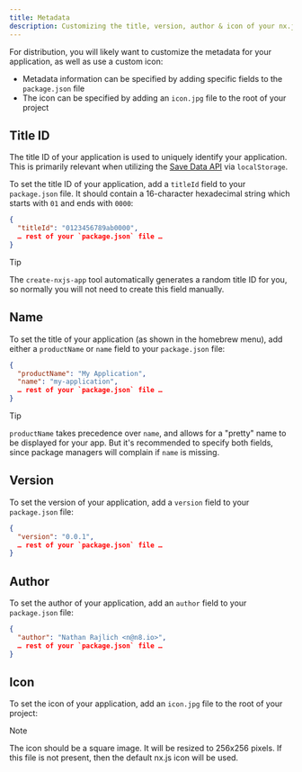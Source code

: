 ```yaml
---
title: Metadata
description: Customizing the title, version, author & icon of your nx.js application
---
```



For distribution, you will likely want to customize the metadata for your application, as well as use a custom icon:
* Metadata information can be specified by adding specific fields to the `package.json` file
* The icon can be specified by adding an `icon.jpg` file to the root of your project

## Title ID

The title ID of your application is used to uniquely identify your application. This is
primarily relevant when utilizing the [Save Data API](/runtime/concepts/save-data) via `localStorage`.

To set the title ID of your application, add a `titleId` field to your `package.json` file.
It should contain a 16-character hexadecimal string which starts with `01` and ends with `0000`:

```json title="package.json"
{
  "titleId": "0123456789ab0000",
  … rest of your `package.json` file …
}
```

> [!TIP]
> The `create-nxjs-app` tool automatically generates a random title ID for you,
> so normally you will not need to create this field manually.

## Name

To set the title of your application (as shown in the homebrew menu), add either a
`productName` or `name` field to your `package.json` file:

```json title="package.json"
{
  "productName": "My Application",
  "name": "my-application",
  … rest of your `package.json` file …
}
```

> [!TIP]
> `productName` takes precedence over `name`, and allows for a "pretty" name to be
> displayed for your app. But it's recommended to specify both fields, since
> package managers will complain if `name` is missing.

## Version

To set the version of your application, add a `version` field to your `package.json` file:

```json title="package.json"
{
  "version": "0.0.1",
  … rest of your `package.json` file …
}
```

## Author

To set the author of your application, add an `author` field to your `package.json` file:

```json title="package.json"
{
  "author": "Nathan Rajlich <n@n8.io>",
  … rest of your `package.json` file …
}
```

## Icon

To set the icon of your application, add an `icon.jpg` file to the root of your project:

<Files>
  <File name="icon.jpg" />
  <File name="package.json" />
  <Folder name="src" defaultOpen>
    <File name="main.ts" />
  </Folder>
</Files>

> [!NOTE]
> The icon should be a square image. It will be resized to 256x256 pixels. If this file is
> not present, then the default nx.js icon will be used.
